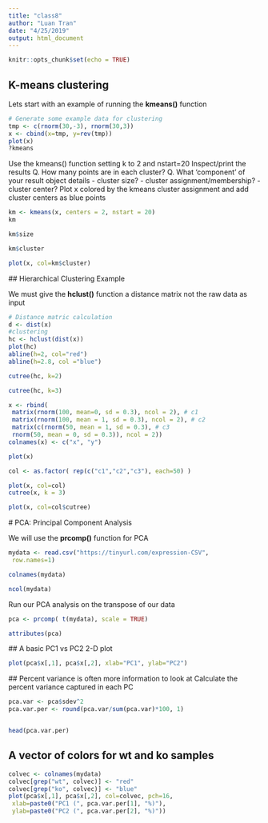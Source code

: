 ```yaml
---
title: "class8"
author: "Luan Tran"
date: "4/25/2019"
output: html_document
---
```


```r
knitr::opts_chunk$set(echo = TRUE)
```

## K-means clustering

Lets start with an example of running the **kmeans()** function

```r
# Generate some example data for clustering
tmp <- c(rnorm(30,-3), rnorm(30,3))
x <- cbind(x=tmp, y=rev(tmp))
plot(x)
?kmeans
```

Use the kmeans() function setting k to 2 and nstart=20
Inspect/print the results
Q. How many points are in each cluster?
Q. What ‘component’ of your result object details
 - cluster size?
 - cluster assignment/membership?
 - cluster center?
Plot x colored by the kmeans cluster assignment and
 add cluster centers as blue points
 
```r
km <- kmeans(x, centers = 2, nstart = 20)
km
```

```r
km$size
```
```r
km$cluster
```

```r
plot(x, col=km$cluster)

```

 ## Hierarchical Clustering Example
 
 We must give the **hclust()** function a distance matrix not the raw data as input
 
```r
# Distance matric calculation
d <- dist(x)
#clustering
hc <- hclust(dist(x))
plot(hc)
abline(h=2, col="red")
abline(h=2.8, col ="blue")
```
 
 
```r
cutree(hc, k=2)
```
```r
cutree(hc, k=3)
```
 
```r
x <- rbind(
 matrix(rnorm(100, mean=0, sd = 0.3), ncol = 2), # c1
 matrix(rnorm(100, mean = 1, sd = 0.3), ncol = 2), # c2
 matrix(c(rnorm(50, mean = 1, sd = 0.3), # c3
 rnorm(50, mean = 0, sd = 0.3)), ncol = 2))
colnames(x) <- c("x", "y")
```
 
```r
plot(x)
```

```r
col <- as.factor( rep(c("c1","c2","c3"), each=50) )

plot(x, col=col)
cutree(x, k = 3)
```
 
 
```r
plot(x, col=col$cutree)
```
 
 # PCA: Principal Component Analysis
 
 We will use the **prcomp()** function for PCA
 
```r
mydata <- read.csv("https://tinyurl.com/expression-CSV",
 row.names=1) 
```
 
 
```r
colnames(mydata)
```
 
```r
ncol(mydata)
```
 
Run our PCA analysis on the transpose of our data
```r
pca <- prcomp( t(mydata), scale = TRUE)
```
 
 
```r
attributes(pca)
```
 
 ## A basic PC1 vs PC2 2-D plot
```r
plot(pca$x[,1], pca$x[,2], xlab="PC1", ylab="PC2")
```
 
 ## Percent variance is often more information to look at 
 Calculate the percent variance captured in each PC
 
```r
pca.var <- pca$sdev^2
pca.var.per <- round(pca.var/sum(pca.var)*100, 1) 


head(pca.var.per)
```


## A vector of colors for wt and ko samples
```r
colvec <- colnames(mydata)
colvec[grep("wt", colvec)] <- "red"
colvec[grep("ko", colvec)] <- "blue"
plot(pca$x[,1], pca$x[,2], col=colvec, pch=16,
 xlab=paste0("PC1 (", pca.var.per[1], "%)"),
 ylab=paste0("PC2 (", pca.var.per[2], "%)")) 
```
 
 